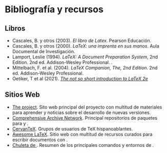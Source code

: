 # Bibliografía y recursos {.unnumbered}

<!-- ::: {#refs}
::: -->

## Libros

- Cascales, B. y otros (2003). _El libro de Latex_. Pearson Educación.
- Cascales, B. y otros (2000). _LaTeX: una imprenta en sus manos_. Aula Documental de Investigación.
- Lamport, Leslie (1994). _LaTeX: A Document Preparation System_, 2nd Edition. 2nd ed. Addison-Wesley Professional. .
- Mittelbach, F. et al. (2004). _LaTeX Companion, The, 2nd Edition_. 2nd ed. Addison-Wesley Professional.
- Oetiker, T et al (2021). [_The not so short introduction to LaTeX 2e_](https://tobi.oetiker.ch/lshort/lshort.pdf)

## Sitios Web

- [The \LaTeX project](https://www.latex-project.org/). Sito web principal del proyecto \LaTeX con multitud de materiales para aprender y noticias sobre el desarrollo de nuevas versiones.
- [Comprehensive \TeX Archive Network](https://ctan.org/). Principal repositorios de paquetes para \TeX y \LaTeX.
- [CervanTeX](www.cervantex.es/). Grupos de usuarios de TeX hispanoablantes.
- [Awesome LaTeX](https://project-awesome.org/egeerardyn/awesome-LaTeX). Sitio web con multitud de recursos curados para escribir documentos con \LaTeX.
- [Chuleta de \LaTeX](chulatex.pdf). Resumen de los principales comandos y entornos de \LaTeX.